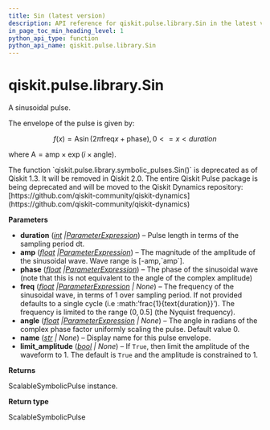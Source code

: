 ```yaml
---
title: Sin (latest version)
description: API reference for qiskit.pulse.library.Sin in the latest version of qiskit
in_page_toc_min_heading_level: 1
python_api_type: function
python_api_name: qiskit.pulse.library.Sin
---
```


<span id="qiskit-pulse-library-sin" />

# qiskit.pulse.library.Sin

<Function id="qiskit.pulse.library.Sin" isDedicatedPage={true} github="https://github.com/Qiskit/qiskit/tree/stable/1.4/qiskit/pulse/library/symbolic_pulses.py#L1511-L1573" signature="qiskit.pulse.library.Sin(duration, amp, phase, freq=None, angle=0.0, name=None, limit_amplitude=None)">
  A sinusoidal pulse.

  The envelope of the pulse is given by:

$$
f(x) = \text{A}\sin\left(2\pi\text{freq}x+\text{phase}\right)  ,  0 <= x < duration
$$

  where $\text{A} = \text{amp} \times\exp\left(i\times\text{angle}\right)$.

  <Admonition title="Deprecated since version 1.3" type="danger">
    The function `qiskit.pulse.library.symbolic_pulses.Sin()` is deprecated as of Qiskit 1.3. It will be removed in Qiskit 2.0. The entire Qiskit Pulse package is being deprecated and will be moved to the Qiskit Dynamics repository: [https://github.com/qiskit-community/qiskit-dynamics](https://github.com/qiskit-community/qiskit-dynamics)
  </Admonition>

  **Parameters**

  *   **duration** ([*int*](https://docs.python.org/3/library/functions.html#int "(in Python v3.13)")  *|*[*ParameterExpression*](qiskit.circuit.ParameterExpression "qiskit.circuit.ParameterExpression")) – Pulse length in terms of the sampling period dt.
  *   **amp** ([*float*](https://docs.python.org/3/library/functions.html#float "(in Python v3.13)")  *|*[*ParameterExpression*](qiskit.circuit.ParameterExpression "qiskit.circuit.ParameterExpression")) – The magnitude of the amplitude of the sinusoidal wave. Wave range is \[-amp,\`amp\`].
  *   **phase** ([*float*](https://docs.python.org/3/library/functions.html#float "(in Python v3.13)")  *|*[*ParameterExpression*](qiskit.circuit.ParameterExpression "qiskit.circuit.ParameterExpression")) – The phase of the sinusoidal wave (note that this is not equivalent to the angle of the complex amplitude)
  *   **freq** ([*float*](https://docs.python.org/3/library/functions.html#float "(in Python v3.13)")  *|*[*ParameterExpression*](qiskit.circuit.ParameterExpression "qiskit.circuit.ParameterExpression") *| None*) – The frequency of the sinusoidal wave, in terms of 1 over sampling period. If not provided defaults to a single cycle (i.e :math:’frac\{1}\{text\{duration}}’). The frequency is limited to the range $\left(0,0.5\right]$ (the Nyquist frequency).
  *   **angle** ([*float*](https://docs.python.org/3/library/functions.html#float "(in Python v3.13)")  *|*[*ParameterExpression*](qiskit.circuit.ParameterExpression "qiskit.circuit.ParameterExpression") *| None*) – The angle in radians of the complex phase factor uniformly scaling the pulse. Default value 0.
  *   **name** ([*str*](https://docs.python.org/3/library/stdtypes.html#str "(in Python v3.13)") *| None*) – Display name for this pulse envelope.
  *   **limit\_amplitude** ([*bool*](https://docs.python.org/3/library/functions.html#bool "(in Python v3.13)") *| None*) – If `True`, then limit the amplitude of the waveform to 1. The default is `True` and the amplitude is constrained to 1.

  **Returns**

  ScalableSymbolicPulse instance.

  **Return type**

  ScalableSymbolicPulse
</Function>

